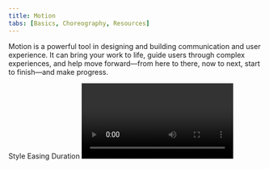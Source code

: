 ```yaml
---
title: Motion
tabs: [Basics, Choreography, Resources]
---
```


<PageDescription>

Motion is a powerful tool in designing and building communication and user experience. It can bring your work to life, guide users through complex experiences, and help move forward—from here to there, now to next, start to finish—and make progress.

</PageDescription>

<AnchorLinks>
  <AnchorLink>Style</AnchorLink>
  <AnchorLink>Easing</AnchorLink>
  <AnchorLink>Duration</AnchorLink>
</AnchorLinks>

<Video title="Motion" vimeoId="281513709" />

## Style

IBM Design System recognizes different moments in user’s experience, and offers two styles of motion—productive motion, and expressive motion. The motion curves are designed to reflect the philosophical duality of Man and Machine.

<Tabs>

<Tab label="Curves">

The tab component can be used for a variety of content. From text, to images, to columns. If you want to have multiple columns, you'll need to use our `Row` and `Column` helpers as demonstrated in the "Two images" tab.

</Tab>
<Tab label="Abstract">

The tab component can be used for a variety of content. From text, to images, to columns. If you want to have multiple columns, you'll need to use our `Row` and `Column` helpers as demonstrated in the "Two images" tab.

</Tab>
<Tab label="Examples">

The tab component can be used for a variety of content. From text, to images, to columns. If you want to have multiple columns, you'll need to use our `Row` and `Column` helpers as demonstrated in the "Two images" tab.

</Tab>

</Tabs>

### Productive

Productive motion creates a sense of efficiency and responsiveness, while being subtle. Use Productive motion for moments when user needs to focus on tasks—micro-interactions such as button interaction and dropdown menus, revealing additional information upon user’s request, or rendering data tables and visualizations.

### Expressive

Expressive motion delivers enthusiastic and vibrant, thus more visible movement. Use expressive motion for significant moments such as user opening a new page or clicking the primary action button, or when the movement itself conveys a meaning or needs to be noticed by the user such as system alert or notification box appearing.

Productivity and Expression are both essential to an interface. Reserve Expressive motion for occasional, important moments to better capture user’s attention, and offer rhythmic break to the productive experience.

Our [components](https://www.carbondesignsystem.com/components/overview/) have basic motion build in. Use this guidance to customize motion, combine and coordinate motion through out experiences.

<Video
  src="/videos/motion/motion-style-expressive.mp4"
  poster="/videos/motion/motion-style-expressive.jpg"
/>

<Caption>
  Reserve Expressive motion (magenta) for key moments in user’s experience.
</Caption>

## Easing

Strictly linear movement appears unnatural to the human eye. Elements on the screen speed up quickly and slow down smoothly, obeying the physics of a light-weight material. “Easing curves” describe the precise amount of accelerations in motion. We commonly use one of these three types of easing.
